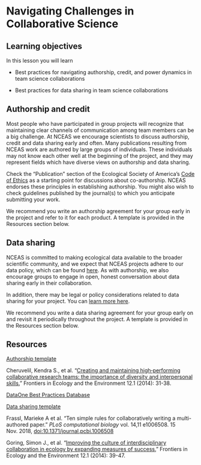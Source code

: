 # Navigating Challenges in Collaborative Science

## Learning objectives

In this lesson you will learn

* Best practices for navigating authorship, credit, and power dynamics in team science collaborations

* Best practices for data sharing in team science collaborations

## Authorship and credit

Most people who have participated in group projects will recognize that maintaining clear channels of communication among team members can be a big challenge. At NCEAS we encourage scientists to discuss authorship, credit and data sharing early and often. Many publications resulting from NCEAS work are authored by large groups of individuals. These individuals may not know each other well at the beginning of the project, and they may represent fields which have diverse views on authorship and data sharing.

Check the "Publication" section of the Ecological Society of America's [Code of Ethics](http://https//www.esa.org/esa/about/governance/esa-code-of-ethics/) as a starting point for discussions about co-authorship. NCEAS endorses these principles in establishing authorship. You might also wish to check guidelines published by the journal(s) to which you anticipate submitting your work.

We recommend you write an authorship agreement for your group early in the project and refer to it for each product. A template is provided in the Resources section below.

## Data sharing

NCEAS is committed to making ecological data available to the broader scientific community, and we expect that NCEAS projects adhere to our data policy, which can be found [here](https://www.nceas.ucsb.edu/datapolicy). As with authorship, we also encourage groups to engage in open, honest conversation about data sharing early in their collaboration. 

In addition, there may be legal or policy considerations related to data sharing for your project. You can [learn more here](https://www.dataone.org/best-practices/sharing-data-legal-and-policy-considerations). 

We recommend you write a data sharing agreement for your group early on and revisit it periodically throughout the project. A template is provided in the Resources section below.  

## Resources

[Authorship template](https://drive.google.com/open?id=1ffIv6GZjuS6FHRcxAk38ZRKqeIN8bNJZ)

Cheruvelil, Kendra S., et al. "[Creating and maintaining high‐performing collaborative research teams: the importance of diversity and interpersonal skills.](https://doi.org/10.1890/130001)" Frontiers in Ecology and the Environment 12.1 (2014): 31-38.

[DataOne Best Practices Database](https://www.dataone.org/best-practices)

[Data sharing template](https://drive.google.com/open?id=1Ft3mlh3yoXMlgw21qpVP4vWjVqK8-vRo)

Frassl, Marieke A et al. "Ten simple rules for collaboratively writing a multi-authored paper." *PLoS computational biology* vol. 14,11 e1006508. 15 Nov. 2018, [doi:10.1371/journal.pcbi.1006508](https://journals.plos.org/ploscompbiol/article?id=10.1371/journal.pcbi.1006508)

Goring, Simon J., et al. "[Improving the culture of interdisciplinary collaboration in ecology by expanding measures of success.](https://doi.org/10.1890/120370)" Frontiers in Ecology and the Environment 12.1 (2014): 39-47.

